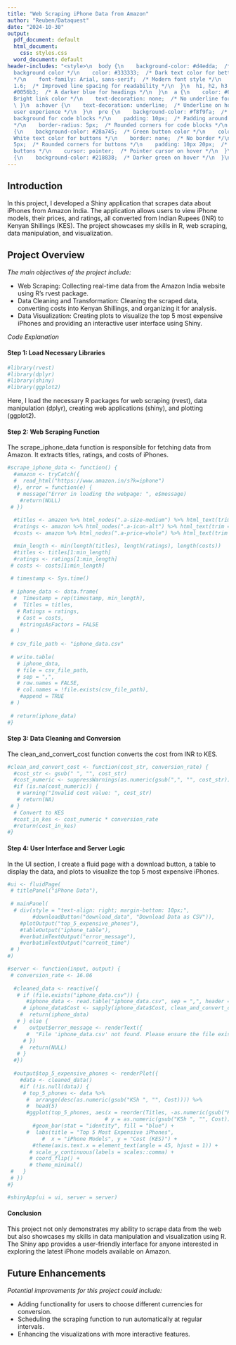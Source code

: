 ---
title: "Web Scraping iPhone Data from Amazon"
author: "Reuben/Dataquest"
date: "2024-10-30"
output:
  pdf_document: default
  html_document:
    css: styles.css
  word_document: default
header-includes: "<style>\n  body {\n    background-color: #d4edda;  /* Light green
  background color */\n    color: #333333;  /* Dark text color for better contrast
  */\n    font-family: Arial, sans-serif;  /* Modern font style */\n    line-height:
  1.6;  /* Improved line spacing for readability */\n  }\n  h1, h2, h3 {\n    color:
  #0056b3;  /* A darker blue for headings */\n  }\n  a {\n    color: #007bff;  /*
  Bright link color */\n    text-decoration: none;  /* No underline for links */\n
  \ }\n  a:hover {\n    text-decoration: underline;  /* Underline on hover for better
  user experience */\n  }\n  pre {\n    background-color: #f8f9fa;  /* Light gray
  background for code blocks */\n    padding: 10px;  /* Padding around code blocks
  */\n    border-radius: 5px;  /* Rounded corners for code blocks */\n  }\n  .fancy-button
  {\n    background-color: #28a745;  /* Green button color */\n    color: white;  /*
  White text color for buttons */\n    border: none;  /* No border */\n    border-radius:
  5px;  /* Rounded corners for buttons */\n    padding: 10px 20px;  /* Padding for
  buttons */\n    cursor: pointer;  /* Pointer cursor on hover */\n  }\n  .fancy-button:hover
  {\n    background-color: #218838;  /* Darker green on hover */\n  }\n</style>\n"
---


## Introduction

In this project, I developed a Shiny application that scrapes data about iPhones from Amazon India. The application allows users to view iPhone models, their prices, and ratings, all converted from Indian Rupees (INR) to Kenyan Shillings (KES). The project showcases my skills in R, web scraping, data manipulation, and visualization.

## Project Overview

*The main objectives of the project include:*

- Web Scraping: Collecting real-time data from the Amazon India website using R's rvest package.
- Data Cleaning and Transformation: Cleaning the scraped data, converting costs into Kenyan Shillings, and organizing it for analysis.
- Data Visualization: Creating plots to visualize the top 5 most expensive iPhones and providing an interactive user interface using Shiny.

*Code Explanation*

#### Step 1: Load Necessary Libraries

```{r}
#library(rvest)
#library(dplyr)
#library(shiny)
#library(ggplot2)

```

Here, I load the necessary R packages for web scraping (rvest), data manipulation (dplyr), creating web applications (shiny), and plotting (ggplot2).

#### Step 2: Web Scraping Function

The scrape_iphone_data function is responsible for fetching data from Amazon. It extracts titles, ratings, and costs of iPhones.

```{r}

#scrape_iphone_data <- function() {
  #amazon <- tryCatch({
  #  read_html("https://www.amazon.in/s?k=iphone")
  #}, error = function(e) {
   # message("Error in loading the webpage: ", e$message)
    #return(NULL)
 # })
  
  #titles <- amazon %>% html_nodes(".a-size-medium") %>% html_text(trim = TRUE)
  #ratings <- amazon %>% html_nodes(".a-icon-alt") %>% html_text(trim = TRUE)
  #costs <- amazon %>% html_nodes(".a-price-whole") %>% html_text(trim = TRUE)

  #min_length <- min(length(titles), length(ratings), length(costs))
  #titles <- titles[1:min_length]
  #ratings <- ratings[1:min_length]
 # costs <- costs[1:min_length]
  
 # timestamp <- Sys.time()
  
 # iphone_data <- data.frame(
  #  Timestamp = rep(timestamp, min_length),
  #  Titles = titles,
   # Ratings = ratings,
   # Cost = costs,
    #stringsAsFactors = FALSE
 # )
  
 # csv_file_path <- "iphone_data.csv"
  
 # write.table(
   # iphone_data,
   # file = csv_file_path,
   # sep = ",",
   # row.names = FALSE,
   # col.names = !file.exists(csv_file_path),
    #append = TRUE
 # )
  
 # return(iphone_data)
#}

```


#### Step 3: Data Cleaning and Conversion

The clean_and_convert_cost function converts the cost from INR to KES.

```{r }

#clean_and_convert_cost <- function(cost_str, conversion_rate) {
  #cost_str <- gsub(" ", "", cost_str)
  #cost_numeric <- suppressWarnings(as.numeric(gsub(",", "", cost_str)))
  #if (is.na(cost_numeric)) {
   # warning("Invalid cost value: ", cost_str)
   # return(NA)
 # }
  # Convert to KES
  #cost_in_kes <- cost_numeric * conversion_rate
  #return(cost_in_kes)
#}

```


#### Step 4: User Interface and Server Logic

In the UI section, I create a fluid page with a download button, a table to display the data, and plots to visualize the top 5 most expensive iPhones.

```{r}

#ui <- fluidPage(
 # titlePanel("iPhone Data"),
  
 # mainPanel(
  # div(style = "text-align: right; margin-bottom: 10px;", 
        #downloadButton("download_data", "Download Data as CSV")),
    #plotOutput("top_5_expensive_phones"),
    #tableOutput("iphone_table"),
    #verbatimTextOutput("error_message"),
    #verbatimTextOutput("current_time")
 # )
#)

#server <- function(input, output) {
 # conversion_rate <- 16.06
  
  #cleaned_data <- reactive({
   # if (file.exists("iphone_data.csv")) {
      #iphone_data <- read.table("iphone_data.csv", sep = ",", header = TRUE)
     # iphone_data$Cost <- sapply(iphone_data$Cost, clean_and_convert_cost, conversion_rate)
    #  return(iphone_data)
   # } else {
  #    output$error_message <- renderText({
      #  "File 'iphone_data.csv' not found. Please ensure the file exists."
     # })
    #  return(NULL)
   # }
  #})
  
  #output$top_5_expensive_phones <- renderPlot({
    #data <- cleaned_data()
    #if (!is.null(data)) {
     # top_5_phones <- data %>% 
      #  arrange(desc(as.numeric(gsub("KSh ", "", Cost)))) %>% 
      #  head(5)
      #ggplot(top_5_phones, aes(x = reorder(Titles, -as.numeric(gsub("KSh ", "", Cost))), 
                               # y = as.numeric(gsub("KSh ", "", Cost)))) +
        #geom_bar(stat = "identity", fill = "blue") +
      #  labs(title = "Top 5 Most Expensive iPhones",
           #  x = "iPhone Models", y = "Cost (KES)") +
        #theme(axis.text.x = element_text(angle = 45, hjust = 1)) +
       # scale_y_continuous(labels = scales::comma) +
       # coord_flip() +
       # theme_minimal()
 #   }
 # })
#}

#shinyApp(ui = ui, server = server)

```

#### Conclusion

This project not only demonstrates my ability to scrape data from the web but also showcases my skills in data manipulation and visualization using R. The Shiny app provides a user-friendly interface for anyone interested in exploring the latest iPhone models available on Amazon.

## Future Enhancements

*Potential improvements for this project could include:*

- Adding functionality for users to choose different currencies for conversion.
- Scheduling the scraping function to run automatically at regular intervals.
- Enhancing the visualizations with more interactive features.